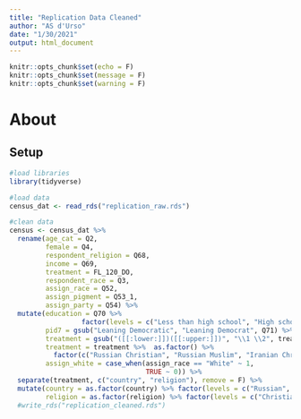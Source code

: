 ```yaml
---
title: "Replication Data Cleaned"
author: "AS d'Urso"
date: "1/30/2021"
output: html_document
---
```


```r
knitr::opts_chunk$set(echo = F)
knitr::opts_chunk$set(message = F)
knitr::opts_chunk$set(warning = F)
```

# About 

## Setup 

```r
#load libraries 
library(tidyverse)
```

```r
#load data 
census_dat <- read_rds("replication_raw.rds")
```

```r
#clean data 
census <- census_dat %>%
  rename(age_cat = Q2,
         female = Q4,
         respondent_religion = Q68,
         income = Q69,
         treatment = FL_120_DO,
         respondent_race = Q3,
         assign_race = Q52,
         assign_pigment = Q53_1, 
         assign_party = Q54) %>%
  mutate(education = Q70 %>% 
                  factor(levels = c("Less than high school", "High school", "Some college", "College degree", "Post graduate degree")),
         pid7 = gsub("Leaning Democratic", "Leaning Democrat", Q71) %>% as.factor() %>% factor(levels = c("Strong Democrat", "Weak Democrat", "Leaning Democrat", "Independent", "Leaning Republican", "Weak Republican", "Strong Republican")), 
         treatment = gsub("([[:lower:]])([[:upper:]])", "\\1 \\2", treatment),
         treatment = treatment %>%  as.factor() %>% 
           factor(c("Russian Christian", "Russian Muslim", "Iranian Christian", "Iranian Muslim")),
         assign_white = case_when(assign_race == "White" ~ 1, 
                                  TRUE ~ 0)) %>% 
  separate(treatment, c("country", "religion"), remove = F) %>% 
  mutate(country = as.factor(country) %>% factor(levels = c("Russian", "Iranian")),
         religion = as.factor(religion) %>% factor(levels = c("Christian", "Muslim"))) #%>% 
  #write_rds("replication_cleaned.rds")
```

